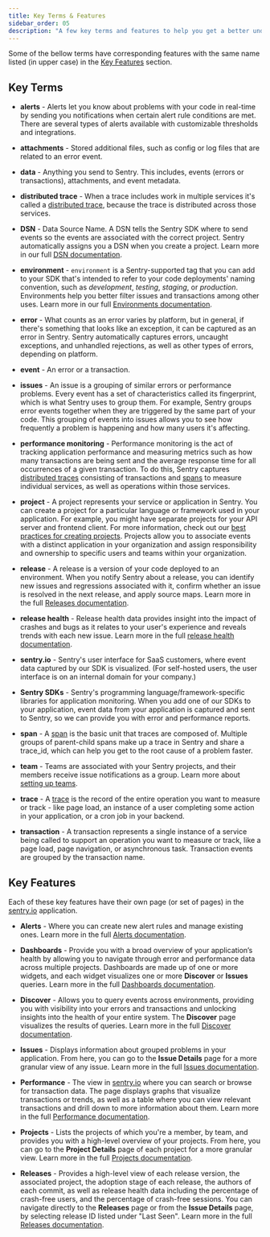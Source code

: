```yaml
---
title: Key Terms & Features
sidebar_order: 05
description: "A few key terms and features to help you get a better understanding of Sentry."
---
```


Some of the bellow terms have corresponding features with the same name listed (in upper case) in the [Key Features](#key-features) section.

## Key Terms

- **alerts** - Alerts let you know about problems with your code in real-time by sending you notifications when certain alert rule conditions are met. There are several types of alerts available with customizable thresholds and integrations.

- **attachments** - Stored additional files, such as config or log files that are related to an error event.

- **data** - Anything you send to Sentry. This includes, events (errors or transactions), attachments, and event metadata.

- **distributed trace** - When a trace includes work in multiple services it's called a [distributed trace](/concepts/key-terms/tracing/distributed-tracing/), because the trace is distributed across those services.

- **DSN** - Data Source Name. A DSN tells the Sentry SDK where to send events so the events are associated with the correct project. Sentry automatically assigns you a DSN when you create a project. Learn more in our full [DSN documentation](/product/sentry-basics/dsn-explainer/).

- **environment** - `environment` is a Sentry-supported tag that you can add to your SDK that's intended to refer to your code deployments' naming convention, such as _development_, _testing_, _staging_, or _production_. Environments help you better filter issues and transactions among other uses. Learn more in our full [Environments documentation](/product/sentry-basics/environments/).

- **error** - What counts as an error varies by platform, but in general, if there's something that looks like an exception, it can be captured as an error in Sentry. Sentry automatically captures errors, uncaught exceptions, and unhandled rejections, as well as other types of errors, depending on platform.

- **event** - An error or a transaction.

- **issues** - An issue is a grouping of similar errors or performance problems. Every event has a set of characteristics called its fingerprint, which is what Sentry uses to group them. For example, Sentry groups error events together when they are triggered by the same part of your code. This grouping of events into issues allows you to see how frequently a problem is happening and how many users it's affecting.

- **performance monitoring** - Performance monitoring is the act of tracking application performance and measuring metrics such as how many transactions are being sent and the average response time for all occurrences of a given transaction. To do this, Sentry captures [distributed traces](/product/sentry-basics/tracing/distributed-tracing/) consisting of transactions and [spans](/product/sentry-basics/tracing/distributed-tracing/#traces-transactions-and-spans) to measure individual services, as well as operations within those services.

- **project** - A project represents your service or application in Sentry. You can create a project for a particular language or framework used in your application. For example, you might have separate projects for your API server and frontend client. For more information, check out our [best practices for creating projects](/organization/getting-started/#4-create-projects). Projects allow you to associate events with a distinct application in your organization and assign responsibility and ownership to specific users and teams within your organization.

- **release** - A release is a version of your code deployed to an environment. When you notify Sentry about a release, you can identify new issues and regressions associated with it, confirm whether an issue is resolved in the next release, and apply source maps. Learn more in the full [Releases documentation](/product/releases/).

- **release health** - Release health data provides insight into the impact of crashes and bugs as it relates to your user's experience and reveals trends with each new issue. Learn more in the full [release health documentation](/product/releases/health/).

- **sentry.io** - Sentry's user interface for SaaS customers, where event data captured by our SDK is visualized. (For self-hosted users, the user interface is on an internal domain for your company.)

- **Sentry SDKs** - Sentry's programming language/framework-specific libraries for application monitoring. When you add one of our SDKs to your application, event data from your application is captured and sent to Sentry, so we can provide you with error and performance reports.

- **span** - A [span](/concepts/key-terms/tracing/distributed-tracing/#traces-transactions-and-spans) is the basic unit that traces are composed of. Multiple groups of parent-child spans make up a trace in Sentry and share a trace_id, which can help you get to the root cause of a problem faster.

- **team** - Teams are associated with your Sentry projects, and their members receive issue notifications as a group. Learn more about [setting up teams](/organization/getting-started/#2-set-up-teams).

- **trace** - A [trace](/concepts/key-terms/tracing/) is the record of the entire operation you want to measure or track - like page load, an instance of a user completing some action in your application, or a cron job in your backend.

- **transaction** - A transaction represents a single instance of a service being called to support an operation you want to measure or track, like a page load, page navigation, or asynchronous task. Transaction events are grouped by the transaction name.

## Key Features

Each of these key features have their own page (or set of pages) in the [sentry.io](https://sentry.io) application.

- **Alerts** - Where you can create new alert rules and manage existing ones. Learn more in the full [Alerts documentation](/product/alerts/).

- **Dashboards** - Provide you with a broad overview of your application’s health by allowing you to navigate through error and performance data across multiple projects. Dashboards are made up of one or more widgets, and each widget visualizes one or more **Discover** or **Issues** queries. Learn more in the full [Dashboards documentation](/product/dashboards/).

- **Discover** - Allows you to query events across environments, providing you with visibility into your errors and transactions and unlocking insights into the health of your entire system. The **Discover** page visualizes the results of queries. Learn more in the full [Discover documentation](/product/discover-queries/).

- **Issues** - Displays information about grouped problems in your application. From here, you can go to the **Issue Details** page for a more granular view of any issue. Learn more in the full [Issues documentation](/product/issues/).

- **Performance** - The view in [sentry.io](http://sentry.io) where you can search or browse for transaction data. The page displays graphs that visualize transactions or trends, as well as a table where you can view relevant transactions and drill down to more information about them. Learn more in the full [Performance documentation](/product/performance/).

- **Projects** - Lists the projects of which you're a member, by team, and provides you with a high-level overview of your projects. From here, you can go to the **Project Details** page of each project for a more granular view. Learn more in the full [Projects documentation](/product/projects/).

- **Releases** - Provides a high-level view of each release version, the associated project, the adoption stage of each release, the authors of each commit, as well as release health data including the percentage of crash-free users, and the percentage of crash-free sessions. You can navigate directly to the **Releases** page or from the **Issue Details** page, by selecting release ID listed under "Last Seen". Learn more in the full [Releases documentation](/product/releases/).
